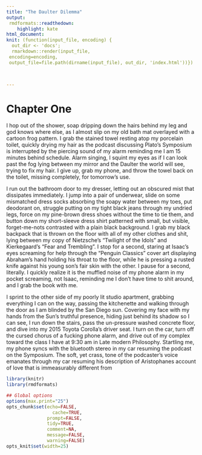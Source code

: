 ```yaml
---
title: "The Daulter Dilemma"
output: 
 rmdformats::readthedown:
    highlight: kate
html_document:
knit: (function(input_file, encoding) {
  out_dir <- 'docs';
  rmarkdown::render(input_file,
 encoding=encoding,
 output_file=file.path(dirname(input_file), out_dir, 'index.html'))})

  

---
```

# Chapter One

I hop out of the shower, soap dripping down the hairs behind my leg and god knows where else, as I almost slip on my old bath mat overlayed with a cartoon frog pattern. I grab the stained towel resting atop my porcelain toilet, quickly drying my hair as the podcast discussing Plato’s Symposium is interrupted by the piercing sound of my alarm reminding me I am 15 minutes behind schedule. Alarm singing, I squint my eyes as if I can look past the fog lying between my mirror and the Daulter the world will see, trying to fix my hair. I give up, grab my phone, and throw the towel back on the toilet, missing completely, for tomorrow’s use.

I run out the bathroom door to my dresser, letting out an obscured mist that dissipates immediately. I jump into a pair of underwear, slide on some mismatched dress socks absorbing the soapy water between my toes, put deodorant on, struggle putting on my tight black jeans through my undried legs, force on my pine-brown dress shoes without the time to tie them, and button down my short-sleeve dress shirt patterned with small, but visible, forget-me-nots contrasted with a plain black background. I grab my black backpack that is thrown on the floor with all of my other clothes and shit, lying between my copy of Nietzsche’s “Twilight of the Idols” and Kierkegaard’s “Fear and Trembling”. I stop for a second, staring at Isaac’s eyes screaming for help through the “Penguin Classics” cover art displaying Abraham’s hand holding his throat to the floor, while he is pressing a rusted knife against his young son’s fair skin with the other. I pause for a second, literally. I quickly realize it is the muffled noise of my phone alarm in my pocket screaming, not Isaac, reminding me I don’t have time to shit around, and I grab the book with me. 

I sprint to the other side of my poorly lit studio apartment, grabbing everything I can on the way, passing the kitchenette and walking through the door as I am blinded by the San Diego sun. Covering my face with my hands from the Sun’s truthful presence, hiding just behind its shadow so I can see, I run down the stairs, pass the un-pressure washed concrete floor, and dive into my 2015 Toyota Corolla’s driver seat. I turn on the car, turn off the cursed chorus of a fucking phone alarm, and drive out of my complex toward the class I have at 9:30 am in Late modern Philosophy. Startling me, my phone syncs with the bluetooth stereo in my car resuming the podcast on the Symposium. The soft, yet crass, tone of the podcaster’s voice emanates through my car resuming his description of Aristophanes account of love that is immeasurably different from 

```r
library(knitr)
library(rmdformats)

## Global options
options(max.print="25")
opts_chunk$set(echo=FALSE,
	             cache=TRUE,
               prompt=FALSE,
               tidy=TRUE,
               comment=NA,
               message=FALSE,
               warning=FALSE)
opts_knit$set(width=25)
```


